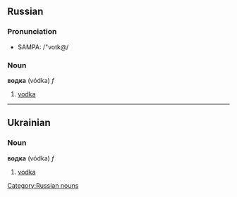 ==Russian==
===Pronunciation===
*SAMPA: /"votk@/

[[Category:Russian nouns]]
===Noun===
'''водка''' (vódka) ''f''

# [[vodka]]


----

==Ukrainian==
===Noun===
'''водка''' (vódka) ''f''

# [[vodka]]